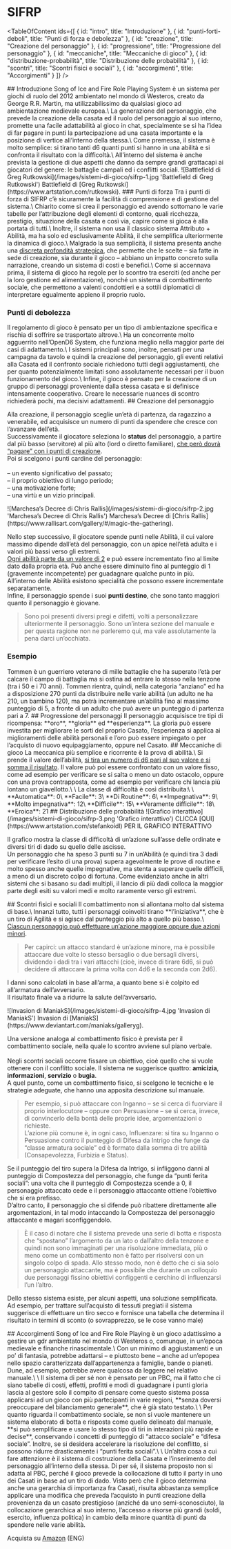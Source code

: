 # SIFRP

<TableOfContent
    ids={[
        {
            id: "intro",
            title: "Introduzione"
        },
        {
            id: "punti-forti-deboli",
            title: "Punti di forza e debolezza"
        },
        {
            id: "creazione",
            title: "Creazione del personaggio"
        },
        {
            id: "progressione",
            title: "Progressione del personaggio"
        },
        {
            id: "meccaniche",
            title: "Meccaniche di gioco"
        },
        {
            id: "distribuzione-probabilità",
            title: "Distribuzione delle probabilità"
        },
        {
            id: "scontri",
            title: "Scontri fisici e sociali"
        },
        {
            id: "accorgimenti",
            title: "Accorgimenti"
        }
    ]}
/>

<Anchor id="intro" />
## Introduzione
Song of Ice and Fire Role Playing System è un sistema per giochi di ruolo del 2012 ambientato nel mondo di Westeros, creato da George R.R. Martin, ma utilizzabilissimo da qualsiasi gioco ad ambientazione medievale europea.\
La generazione del personaggio, che prevede la creazione della casata ed il ruolo del personaggio al suo interno, promette una facile adattabilità al gioco in chat, specialmente se si ha l’idea di far pagare in punti la partecipazione ad una casata importante e la posizione di vertice all’interno della stessa.\
Come premessa, il sistema è molto semplice: si tirano tanti d6 quanti punti si hanno in una abilità e si confronta il risultato con la difficoltà.\
All’interno del sistema è anche prevista la gestione di due aspetti che danno da sempre grandi grattacapi ai giocatori del genere: le battaglie campali ed i conflitti sociali.

<ImageBlock>
    <Image>![Battlefield di Greg Rutkowski](/images/sistemi-di-gioco/sifrp-1.jpg 'Battlefield di Greg Rutkowski')</Image>
    <ImageCaption>Battlefield di [Greg Rutkowski](https://www.artstation.com/rutkowski).</ImageCaption>
</ImageBlock>

<Anchor id="punti-forti-deboli" />
### Punti di forza
<CenterBlock>
Tra i punti di forza di SIFRP c’è sicuramente la facilità di comprensione e di gestione del sistema.\
Chiarito come si crea il personaggio ed avendo sottomano le varie tabelle per l’attribuzione degli elementi di contorno, quali ricchezza, prestigio, situazione della casata e così via, capire come si gioca è alla portata di tutti.\
Inoltre, il sistema non usa il classico sistema Attributo + Abilità, ma ha solo ed esclusivamente Abilità, il che semplifica ulteriormente la dinamica di gioco.\
Malgrado la sua semplicità, il sistema presenta anche una <ins>discreta profondità strategica</ins>, che permette che le scelte – sia fatte in sede di creazione, sia durante il gioco – abbiano un impatto concreto sulla narrazione, creando un sistema di costi e benefici.\
Come si accennava prima, il sistema di gioco ha regole per lo scontro tra eserciti (ed anche per la loro gestione ed alimentazione), nonché un sistema di combattimento sociale, che permettono a valenti condottieri e a sottili diplomatici di interpretare egualmente appieno il proprio ruolo.
</CenterBlock>

### Punti di debolezza
<CenterBlock>
Il regolamento di gioco è pensato per un tipo di ambientazione specifica e rischia di soffrire se trasportato altrove.\
Ha un concorrente molto agguerrito nell’<Link href={`/sistemi-di-gioco/opend6`}>OpenD6 System</Link>, che funziona meglio nella maggior parte dei casi di adattamento.\
I sistemi principali sono, inoltre, pensati per una campagna da tavolo e quindi la creazione del personaggio, gli eventi relativi alla Casata ed il confronto sociale richiedono tutti degli aggiustamenti, che per quanto potenzialmente limitati sono assolutamente necessari per il buon funzionamento del gioco.\
Infine, il gioco è pensato per la creazione di un gruppo di personaggi proveniente dalla stessa casata e si definisce intensamente cooperativo. Creare le necessarie nuances di scontro richiederà pochi, ma decisivi adattamenti.
</CenterBlock>

<Anchor id="creazione" />
## Creazione del personaggio

Alla creazione, il personaggio sceglie un’età di partenza, da ragazzino a venerabile, ed acquisisce un numero di punti da spendere che cresce con l’avanzare dell’età.\
Successivamente il giocatore seleziona lo **status** del personaggio, a partire dal più basso (servitore) al più alto (lord o diretto familiare), <ins>che però dovrà “pagare” con i punti di creazione</ins>.\
Poi si scelgono i punti cardine del personaggio:\
\
– un evento significativo del passato;\
– il proprio obiettivo di lungo periodo;\
– una motivazione forte;\
– una virtù e un vizio principali.

<ImageBlock>
    <Image>![Marchesa’s Decree di Chris Rallis](/images/sistemi-di-gioco/sifrp-2.jpg 'Marchesa’s Decree di Chris Rallis')</Image>
    <ImageCaption>Marchesa’s Decree di [Chris Rallis](https://www.rallisart.com/gallery/#/magic-the-gathering).</ImageCaption>
</ImageBlock>

Nello step successivo, il giocatore spende punti nelle Abilità, il cui valore massimo dipende dall’età del personaggio, con un apice nell’età adulta e i valori più bassi verso gli estremi.\
<ins>Ogni abilità parte da un valore di 2</ins> e può essere incrementato fino al limite dato dalla propria età. Può anche essere diminuito fino al punteggio di 1 (gravemente incompetente) per guadagnare qualche punto in più.\
All’interno delle Abilità esistono specialità che possono essere incrementate separatamente.\
Infine, il personaggio spende i suoi **punti destino**, che sono tanto maggiori quanto il personaggio è giovane.

> Sono poi presenti diversi pregi e difetti, volti a personalizzare ulteriormente il personaggio. Sono un’intera sezione del manuale e per questa ragione non ne parleremo qui, ma vale assolutamente la pena darci un’occhiata.

### Esempio
<CenterBlock>
Tommen è un guerriero veterano di mille battaglie che ha superato l’età per calcare il campo di battaglia ma si ostina ad entrare lo stesso nella tenzone (tra i 50 e i 70 anni).
Tommen rientra, quindi, nella categoria “anziano” ed ha a disposizione 270 punti da distribuire nelle varie abilità (un adulto ne ha 210, un bambino 120), ma potrà incrementare un’abilità fino al massimo punteggio di 5, a fronte di un adulto che può avere un punteggio di partenza pari a 7.
</CenterBlock>

<Anchor id="progressione" />
## Progressione del personaggi
Il personaggio acquisisce tre tipi di ricompensa: **oro**, **gloria** ed **esperienza**. La gloria può essere investita per migliorare le sorti del proprio Casato, l’esperienza si applica ai miglioramenti delle abilità personali e l’oro può essere impiegato o per l’acquisto di nuovo equipaggiamento, oppure nel Casato.

<Anchor id="meccaniche" />
## Meccaniche di gioco
La meccanica più semplice e ricorrente è la prova di abilità.\
Si prende il valore dell’abilità, <ins>si tira un numero di d6 pari al suo valore e si somma il risultato</ins>. Il valore può poi essere confrontato con un valore fisso, come ad esempio per verificare se si salta o meno un dato ostacolo, oppure con una prova contrapposta, come ad esempio per verificare chi lancia più lontano un giavellotto.\
\
La classe di difficoltà è così distribuita:\
\
**Automatica**: 0\
**Facile**: 3\
**Di Routine**: 6\
**Impegnativa**: 9\
**Molto impegnativa**: 12\
**Difficile**: 15\
**Veramente difficile**: 18\
**Eroica**: 21

<Anchor id="distribuzione-probabilita" />
## Distribuzione delle probabilità
<ImageBlock>
    <Image>![Grafico interattivo](/images/sistemi-di-gioco/sifrp-3.png 'Grafico interattivo')</Image>
    <ImageCaption>CLICCA [QUI](https://www.artstation.com/stefankoidl) PER IL GRAFICO INTERATTIVO</ImageCaption>
</ImageBlock>


Il grafico mostra la classe di difficoltà di un’azione sull’asse delle ordinate e diversi tiri di dado su quello delle ascisse.\
Un personaggio che ha speso 3 punti su 7 in un’Abilità (e quindi tira 3 dadi per verificare l’esito di una prova) supera agevolmente le prove di routine e molto spesso anche quelle impegnative, ma stenta a superare quelle difficili, a meno di un discreto colpo di fortuna. Come evidenziato anche in altri sistemi che si basano su dadi multipli, il lancio di più dadi colloca la maggior parte degli esiti su valori medi e molto raramente verso gli estremi.

<Anchor id="scontri" />
## Scontri fisici e sociali
Il combattimento non si allontana molto dal sistema di base.\
Innanzi tutto, tutti i personaggi coinvolti tirano **l’iniziativa**, che è un tiro di Agilità e si agisce dal punteggio più alto a quello più basso.\
<ins>Ciascun personaggio può effettuare un’azione maggiore oppure due azioni minori</ins>.

> Per capirci: un attacco standard è un’azione minore, ma è possibile attaccare due volte lo stesso bersaglio o due bersagli diversi, dividendo i dadi tra i vari attacchi (cioè, invece di tirare 6d6, si può decidere di attaccare la prima volta con 4d6 e la seconda con 2d6).

I danni sono calcolati in base all’arma, a quanto bene si è colpito ed all’armatura dell’avversario.\
Il risultato finale va a ridurre la salute dell’avversario.

<ImageBlock>
    <Image>![Invasion di ManiakS](/images/sistemi-di-gioco/sifrp-4.jpg 'Invasion di ManiakS')</Image>
    <ImageCaption>Invasion di [ManiakS](https://www.deviantart.com/maniaks/galleryg).</ImageCaption>
</ImageBlock>

Una versione analoga al combattimento fisico è prevista per il combattimento sociale, nella quale lo scontro avviene sul piano verbale.\
\
Negli scontri sociali occorre fissare un obiettivo, cioè quello che si vuole ottenere con il conflitto sociale. Il sistema ne suggerisce quattro: **amicizia**, **informazioni**, **servizio** o **bugia**.\
A quel punto, come un combattimento fisico, si scelgono le tecniche e le strategie adeguate, che hanno una apposita descrizione sul manuale.

> Per esempio, si può attaccare con Inganno – se si cerca di fuorviare il proprio interlocutore – oppure con Persuasione – se si cerca, invece, di convincerlo della bontà delle proprie idee, argomentazioni o richieste.\
L’azione più comune è, in ogni caso, Influenzare: si tira su Inganno o Persuasione contro il punteggio di Difesa da Intrigo che funge da “classe armatura sociale” ed è formato dalla somma di tre abilità (Consapevolezza, Furbizia e Status).

Se il punteggio del tiro supera la Difesa da Intrigo, si infliggono danni al punteggio di Compostezza del personaggio, che funge da “punti ferita sociali”: una volta che il punteggio di Compostezza scende a 0, il personaggio attaccato cede e il personaggio attaccante ottiene l’obiettivo che si era prefisso.\
D’altro canto, il personaggio che si difende può ribattere direttamente alle argomentazioni, in tal modo intaccando la Compostezza del personaggio attaccante e magari sconfiggendolo.

> È il caso di notare che il sistema prevede una serie di botta e risposta che “spostano” l’argomento da un lato o dall’altro della tenzone e quindi non sono immaginati per una risoluzione immediata, più o meno come un combattimento non è fatto per risolversi con un singolo colpo di spada. Allo stesso modo, non è detto che ci sia solo un personaggio attaccante, ma è possibile che durante un colloquio due personaggi fissino obiettivi configgenti e cerchino di influenzarsi l’un l’altro.

Dello stesso sistema esiste, per alcuni aspetti, una soluzione semplificata. Ad esempio, per trattare sull’acquisto di tessuti pregiati il sistema suggerisce di effettuare un tiro secco e fornisce una tabella che determina il risultato in termini di sconto (o sovrapprezzo, se le cose vanno male)

<Anchor id="accorgimenti" />
## Accorgimenti
Song of Ice and Fire Role Playing è un gioco adattissimo a gestire un gdr ambientato nel mondo di Westeros o, comunque, in un’epoca medievale e finanche rinascimentale.\
Con un minimo di aggiustamenti e un po’ di fantasia, potrebbe adattarsi – e piuttosto bene – anche ad un’epopea nello spazio caratterizzata dall’appartenenza a famiglie, bande o pianeti. Dune, ad esempio, potrebbe avere qualcosa da leggere nel relativo manuale.\
\
Il sistema di per sé non è pensato per un PBC, ma il fatto che ci siano tabelle di costi, effetti, profitti e modi di guadagnare i punti gloria lascia al gestore solo il compito di pensare come questo sistema possa applicarsi ad un gioco con più partecipanti in varie regioni, **senza doversi preoccupare del bilanciamento generale**, che è già stato testato.\
\
Per quanto riguarda il combattimento sociale, se non si vuole mantenere un sistema elaborato di botta e risposta come quello delineato dal manuale, **si può semplificare e usare lo stesso tipo di tiri in interazioni più rapide e decise**, conservando i concetti di punteggio di “attacco sociale” e “difesa sociale”. Inoltre, se si desidera accelerare la risoluzione del conflitto, si possono ridurre drasticamente i “punti ferita sociali”.\
\
Un’altra cosa a cui fare attenzione è il sistema di costruzione della Casata e l’inserimento del personaggio all’interno della stessa. Di per sé, il sistema proposto non si adatta al PBC, perché il gioco prevede la collocazione di tutto il party in uno dei Casati in base ad un tiro di dado. Visto però che il gioco determina anche una gerarchia di importanza fra Casati, risulta abbastanza semplice applicare una modifica che preveda l’acquisto in punti creazione della provenienza da un casato prestigioso (anziché da uno semi-sconosciuto), la collocazione gerarchica al suo interno, l’accesso a risorse più grandi (soldi, esercito, influenza politica) in cambio della minore quantità di punti da spendere nelle varie abilità.

<ShoppingTips>Acquista su [Amazon](https://www.amazon.it/Song-Ice-Fire-Roleplaying-Thrones/dp/1934547476/ref=sr_1_2?__mk_it_IT=%C3%85M%C3%85%C5%BD%C3%95%C3%91&crid=1KOEOQKP4UPCJ&keywords=song+of+ice+and+fire+green+ronin&qid=1647716528&s=books&sprefix=song+of+ice+and+fire+green+ronin%2Cstripbooks%2C94&sr=1-2) (ENG)</ShoppingTips>